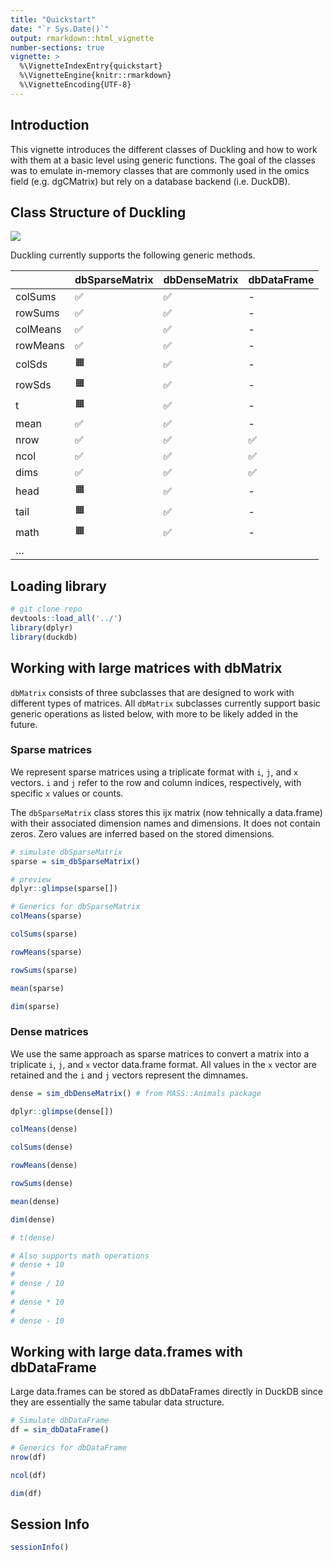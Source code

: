 ```yaml
---
title: "Quickstart"
date: "`r Sys.Date()`"
output: rmarkdown::html_vignette
number-sections: true
vignette: >
  %\VignetteIndexEntry{quickstart}
  %\VignetteEngine{knitr::rmarkdown}
  %\VignetteEncoding{UTF-8}
---
```


## Introduction

This vignette introduces the different classes of Duckling and how to work 
with them at a basic level using generic functions. The goal of the classes
was to emulate in-memory classes that are commonly used in the omics field
(e.g. dgCMatrix) but rely on a database backend (i.e. DuckDB). 

## Class Structure of Duckling

[![](https://mermaid.ink/img/pako:eNp1VF2PmzAQ_CvIT20vicgngYdKV6WVTuqpUa93Dy1VZMwGrBg7NaYNjfLfu4AJBPWeWM-OZ3fHNmfCVAwkIEzQPN9wmmiahbJeOZuCHQSXiXP-8fLw9dvz_eeflzYXUXYAGT_IvXLOoXScu1jz36B3jAoROCylmjIDuklFuyM16RBOaT7ExhqYkhKY-dAUePM2lNeicbShhjb1ri01FRAPHBOJ3VYp8Zr6nYZMGdhJmsEwxSU3gSNUwnGC21YGPTxSo_mpnZpntVyOe3luWgyXXBpI7FT3mpu0ksH4yzG3EQq1IFPinQ21-tOG5j_Tf8IDAlv8AGWd7xhP6PNWq1NZUWvSwCncBScDEmetuB_ruEmMcwQ4Fb8K0KWt3ClvlSgTJWtxW54aNCIqDHrZ661Oyd0R-T0TLn0lRPO-UMXmVUt9eiiv9288fm8rDMDeLQylvR0d2bZzgzeHV4H2GBsYvdA5dMn-uqVAxoe0G8IGZD_XK3pzKla-Ayypb_DrnKt1ZEQy0BnlMb7e2saQmBRwYBJgGMOeFsKEBL1EKi2MeiolI4HRBYxIccQXA_a9k2BPRY7okcrvSmUtCZckOJMTCaZLf-LOVuvV0pstZvP5ejUiJQlm64nvua43m3srfzH1_PllRP7WCu7En1dsz3eni-XaW4wIxNwo_Wj_N9Xn8g9yVonZ?type=png)](https://mermaid.live/edit#pako:eNp1VF2PmzAQ_CvIT20vicgngYdKV6WVTuqpUa93Dy1VZMwGrBg7NaYNjfLfu4AJBPWeWM-OZ3fHNmfCVAwkIEzQPN9wmmiahbJeOZuCHQSXiXP-8fLw9dvz_eeflzYXUXYAGT_IvXLOoXScu1jz36B3jAoROCylmjIDuklFuyM16RBOaT7ExhqYkhKY-dAUePM2lNeicbShhjb1ri01FRAPHBOJ3VYp8Zr6nYZMGdhJmsEwxSU3gSNUwnGC21YGPTxSo_mpnZpntVyOe3luWgyXXBpI7FT3mpu0ksH4yzG3EQq1IFPinQ21-tOG5j_Tf8IDAlv8AGWd7xhP6PNWq1NZUWvSwCncBScDEmetuB_ruEmMcwQ4Fb8K0KWt3ClvlSgTJWtxW54aNCIqDHrZ661Oyd0R-T0TLn0lRPO-UMXmVUt9eiiv9288fm8rDMDeLQylvR0d2bZzgzeHV4H2GBsYvdA5dMn-uqVAxoe0G8IGZD_XK3pzKla-Ayypb_DrnKt1ZEQy0BnlMb7e2saQmBRwYBJgGMOeFsKEBL1EKi2MeiolI4HRBYxIccQXA_a9k2BPRY7okcrvSmUtCZckOJMTCaZLf-LOVuvV0pstZvP5ejUiJQlm64nvua43m3srfzH1_PllRP7WCu7En1dsz3eni-XaW4wIxNwo_Wj_N9Xn8g9yVonZ)

Duckling currently supports the following generic methods.

|          | dbSparseMatrix | dbDenseMatrix | dbDataFrame |
|----------|----------------|---------------|-------------|
| colSums  | ✅             | ✅            | \-          |
| rowSums  | ✅             | ✅            | \-          |
| colMeans | ✅             | ✅            | \-          |
| rowMeans | ✅             | ✅            | \-          |
| colSds   | 🟧             | ✅            | \-          |
| rowSds   | 🟧             | ✅            | \-          |
| t        | 🟧             | ✅            | \-          |
| mean     | ✅             | ✅            | \-          |
| nrow     | ✅             | ✅            | ✅          |
| ncol     | ✅             | ✅            | ✅          |
| dims     | ✅             | ✅            | ✅          |
| head     | 🟧             | ✅            | \-          |
| tail     | 🟧             | ✅            | \-          |
| math     | 🟧             | ✅            | \-          |
| ...      |                |               |             |

## Loading library

```r
# git clone repo
devtools::load_all('../')
library(dplyr)
library(duckdb)
```

## Working with large matrices with dbMatrix

`dbMatrix` consists of three subclasses that are designed to work with
different types of matrices. All `dbMatrix` subclasses currently support
basic generic operations as listed below, with more to be likely added
in the future.

### Sparse matrices

We represent sparse matrices using a triplicate format with `i`, `j`,
and `x` vectors. `i` and `j` refer to the row and column indices,
respectively, with specific `x` values or counts.

The `dbSparseMatrix` class stores this ijx matrix (now tehnically a
data.frame) with their associated dimension names and dimensions. It
does not contain zeros. Zero values are inferred based on the stored
dimensions.

```r
# simulate dbSparseMatrix
sparse = sim_dbSparseMatrix()

# preview 
dplyr::glimpse(sparse[]) 
```

```r
# Generics for dbSparseMatrix
colMeans(sparse)

colSums(sparse)

rowMeans(sparse)

rowSums(sparse)

mean(sparse)

dim(sparse)
```

### Dense matrices

We use the same approach as sparse matrices to convert a matrix into a
triplicate `i`, `j`, and `x` vector data.frame format. All values in the
`x` vector are retained and the `i` and `j` vectors represent the
dimnames.

```r
dense = sim_dbDenseMatrix() # from MASS::Animals package

dplyr::glimpse(dense[]) 
```

```r
colMeans(dense)

colSums(dense)

rowMeans(dense)

rowSums(dense)

mean(dense)

dim(dense)

# t(dense)

# Also supports math operations
# dense + 10
# 
# dense / 10 
# 
# dense * 10
# 
# dense - 10
```

## Working with large data.frames with dbDataFrame

Large data.frames can be stored as dbDataFrames directly in DuckDB since
they are essentially the same tabular data structure.

```r
# Simulate dbDataFrame
df = sim_dbDataFrame()

# Generics for dbDataFrame
nrow(df)

ncol(df)

dim(df)
```

## Session Info

```r
sessionInfo()
```

